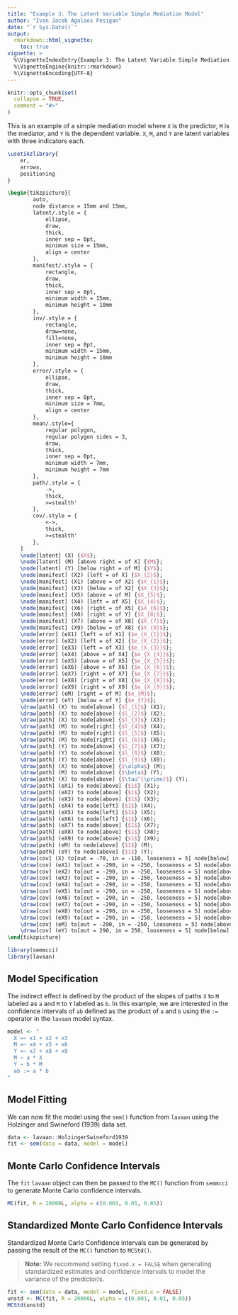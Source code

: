 ```yaml
---
title: "Example 3: The Latent Variable Simple Mediation Model"
author: "Ivan Jacob Agaloos Pesigan"
date: "`r Sys.Date()`"
output:
  rmarkdown::html_vignette:
    toc: true
vignette: >
  %\VignetteIndexEntry{Example 3: The Latent Variable Simple Mediation Model}
  %\VignetteEngine{knitr::rmarkdown}
  %\VignetteEncoding{UTF-8}
---
```


```r
knitr::opts_chunk$set(
  collapse = TRUE,
  comment = "#>"
)
```

This is an example of a simple mediation model
where `X` is the predictor, `M` is the mediator,
and `Y` is the dependent variable.
`X`, `M`, and `Y` are latent variables with three indicators each.

```tikz
\usetikzlibrary{
	er,
	arrows,
	positioning
}

\begin{tikzpicture}[
		auto,
		node distance = 15mm and 15mm,
		latent/.style = {
			ellipse,
			draw,
			thick,
			inner sep = 0pt,
			minimum size = 15mm,
			align = center
		},
		manifest/.style = {
			rectangle,
			draw,
			thick,
			inner sep = 0pt,
			minimum width = 15mm,
			minimum height = 10mm
		},
		inv/.style = {
			rectangle,
			draw=none,
			fill=none,
			inner sep = 0pt,
			minimum width = 15mm,
			minimum height = 10mm
		},
		error/.style = {
			ellipse,
			draw,
			thick,
			inner sep = 0pt,
			minimum size = 7mm,
			align = center
		},
		mean/.style={
			regular polygon,
			regular polygon sides = 3,
			draw,
			thick,
			inner sep = 0pt,
			minimum width = 7mm,
			minimum height = 7mm
		},
		path/.style = {
			->,
			thick,
			>=stealth'
		},
		cov/.style = {
			<->,
			thick,
			>=stealth'
		},
	]
	\node[latent] (X) {$X$};
	\node[latent] (M) [above right = of X] {$M$};
	\node[latent] (Y) [below right = of M] {$Y$};
	\node[manifest] (X2) [left = of X] {$X_{2}$};
	\node[manifest] (X1) [above = of X2] {$X_{1}$};
	\node[manifest] (X3) [below = of X2] {$X_{3}$};
	\node[manifest] (X5) [above = of M] {$X_{5}$};
	\node[manifest] (X4) [left = of X5] {$X_{4}$};
	\node[manifest] (X6) [right = of X5] {$X_{6}$};
	\node[manifest] (X8) [right = of Y] {$X_{8}$};
	\node[manifest] (X7) [above = of X8] {$X_{7}$};
	\node[manifest] (X9) [below = of X8] {$X_{9}$};
    \node[error] (eX1) [left = of X1] {$e_{X_{1}}$};
    \node[error] (eX2) [left = of X2] {$e_{X_{2}}$};
    \node[error] (eX3) [left = of X3] {$e_{X_{3}}$};
    \node[error] (eX4) [above = of X4] {$e_{X_{4}}$};
    \node[error] (eX5) [above = of X5] {$e_{X_{5}}$};
    \node[error] (eX6) [above = of X6] {$e_{X_{6}}$};
    \node[error] (eX7) [right = of X7] {$e_{X_{7}}$};
    \node[error] (eX8) [right = of X8] {$e_{X_{8}}$};
    \node[error] (eX9) [right = of X9] {$e_{X_{9}}$};
    \node[error] (eM) [right = of M] {$e_{M}$};
    \node[error] (eY) [below = of Y] {$e_{Y}$};
    \draw[path] (X) to node[above] {$l_{1}$} (X1);	
    \draw[path] (X) to node[above] {$l_{2}$} (X2);	
    \draw[path] (X) to node[above] {$l_{3}$} (X3);	
    \draw[path] (M) to node[right] {$l_{4}$} (X4);	
    \draw[path] (M) to node[right] {$l_{5}$} (X5);	
    \draw[path] (M) to node[right] {$l_{6}$} (X6);	
    \draw[path] (Y) to node[above] {$l_{7}$} (X7);	
    \draw[path] (Y) to node[above] {$l_{8}$} (X8);	
    \draw[path] (Y) to node[above] {$l_{9}$} (X9);
    \draw[path] (X) to node[above] {$\alpha$} (M);	
    \draw[path] (M) to node[above] {$\beta$} (Y);	
    \draw[path] (X) to node[above] {$\tau^{\prime}$} (Y);	
    \draw[path] (eX1) to node[above] {$1$} (X1);
    \draw[path] (eX2) to node[above] {$1$} (X2);
    \draw[path] (eX3) to node[above] {$1$} (X3);
    \draw[path] (eX4) to node[left] {$1$} (X4);
    \draw[path] (eX5) to node[left] {$1$} (X5);
    \draw[path] (eX6) to node[left] {$1$} (X6);
    \draw[path] (eX7) to node[above] {$1$} (X7);
    \draw[path] (eX8) to node[above] {$1$} (X8);
    \draw[path] (eX9) to node[above] {$1$} (X9);
    \draw[path] (eM) to node[above] {$1$} (M);
    \draw[path] (eY) to node[above] {$1$} (Y);
    \draw[cov] (X) to[out = -70, in = -110, looseness = 5] node[below] {$s_{X}^{2}$} (X);
	\draw[cov] (eX1) to[out = -290, in = -250, looseness = 5] node[above] {$s^{2}_{e_{X_{1}}}$} (eX1);
	\draw[cov] (eX2) to[out = -290, in = -250, looseness = 5] node[above] {$s^{2}_{e_{X_{2}}}$} (eX2);
	\draw[cov] (eX3) to[out = -290, in = -250, looseness = 5] node[above] {$s^{2}_{e_{X_{3}}}$} (eX3);
	\draw[cov] (eX4) to[out = -290, in = -250, looseness = 5] node[above] {$s^{2}_{e_{X_{4}}}$} (eX4);
	\draw[cov] (eX5) to[out = -290, in = -250, looseness = 5] node[above] {$s^{2}_{e_{X_{5}}}$} (eX5);
	\draw[cov] (eX6) to[out = -290, in = -250, looseness = 5] node[above] {$s^{2}_{e_{X_{6}}}$} (eX6);
	\draw[cov] (eX7) to[out = -290, in = -250, looseness = 5] node[above] {$s^{2}_{e_{X_{7}}}$} (eX7);
	\draw[cov] (eX8) to[out = -290, in = -250, looseness = 5] node[above] {$s^{2}_{e_{X_{8}}}$} (eX8);
	\draw[cov] (eX9) to[out = -290, in = -250, looseness = 5] node[above] {$s^{2}_{e_{X_{9}}}$} (eX9);
	\draw[cov] (eM) to[out = -290, in = -250, looseness = 5] node[above] {$s^{2}_{e_{M}}$} (eM);
    \draw[cov] (eY) to[out = 290, in = 250, looseness = 5] node[below] {$s^{2}_{e_{Y}}$} (eY);
\end{tikzpicture}
```

```r
library(semmcci)
library(lavaan)
```

## Model Specification

The indirect effect is defined by the product of the slopes
of paths `X` to `M` labeled as `a` and `M` to `Y` labeled as `b`.
In this example, we are interested in the confidence intervals of `ab`
defined as the product of `a` and `b` using the `:=` operator
in the `lavaan` model syntax.

```r
model <- "
  X =~ x1 + x2 + x3
  M =~ x4 + x5 + x6
  Y =~ x7 + x8 + x9
  M ~ a * X
  Y ~ b * M
  ab := a * b
"
```

## Model Fitting

We can now fit the model using the `sem()` function from `lavaan` using the Holzinger and Swineford (1939) data set.

```r
data <- lavaan::HolzingerSwineford1939
fit <- sem(data = data, model = model)
```

## Monte Carlo Confidence Intervals

The `fit` `lavaan` object can then be passed to the `MC()` function from `semmcci`
to generate Monte Carlo confidence intervals.

```r
MC(fit, R = 20000L, alpha = c(0.001, 0.01, 0.05))
```

## Standardized Monte Carlo Confidence Intervals

Standardized Monte Carlo Confidence intervals can be generated by passing the result of the `MC()` function to `MCStd()`.

> **Note:** We recommend setting `fixed.x = FALSE` when generating standardized estimates and confidence intervals to model the variance of the predictor/s.

```r
fit <- sem(data = data, model = model, fixed.x = FALSE)
unstd <- MC(fit, R = 20000L, alpha = c(0.001, 0.01, 0.05))
MCStd(unstd)
```
